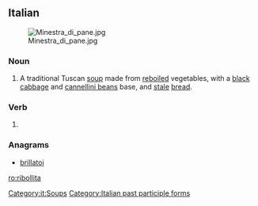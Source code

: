 ==Italian==
{{wikipedia|lang=it}}
[[Image:Minestra_di_pane.jpg|thumb|right]]

===Noun===
{{it-noun|f}}

# A traditional Tuscan [[soup]] made from [[reboiled]] vegetables, with a [[black]] [[cabbage]] and [[cannellini bean]]s base, and [[stale]] [[bread]].

===Verb===
{{head|it|verb form}}

# {{feminine of|ribollito|lang=it}}

===Anagrams===
* [[brillatoi#Italian|brillatoi]]

[[Category:it:Soups]]
[[Category:Italian past participle forms]]

[[ro:ribollita]]